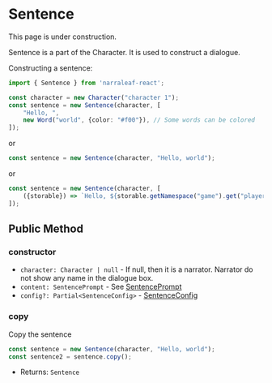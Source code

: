 
# Sentence

<Callout type="warning" emoji="⚠️">
    This page is under construction.
</Callout>

Sentence is a part of the Character. It is used to construct a dialogue.

Constructing a sentence:

```ts
import { Sentence } from 'narraleaf-react';

const character = new Character("character 1");
const sentence = new Sentence(character, [
    "Hello, ",
    new Word("world", {color: "#f00"}), // Some words can be colored
]);
```

or 

```ts
const sentence = new Sentence(character, "Hello, world");
```

or

```ts
const sentence = new Sentence(character, [
    ({storable}) => `Hello, ${storable.getNamespace("game").get("playerName")}`
]);
```

## Public Method

### constructor

- `character: Character | null` - If null, then it is a narrator. Narrator do not show any name in the dialogue box.
- `content: SentencePrompt` - See [SentencePrompt](../../types/SentencePrompt)
- `config?: Partial<SentenceConfig>` - [SentenceConfig](../../types/SentenceConfig)

### copy

Copy the sentence

```ts
const sentence = new Sentence(character, "Hello, world");
const sentence2 = sentence.copy();
```

- Returns: `Sentence`
